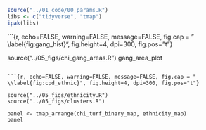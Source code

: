 ```r

source("../01_code/00_params.R")
libs <- c("tidyverse", "tmap")
ipak(libs)

```

```{r, echo=FALSE, warning=FALSE, message=FALSE, fig.cap = " \\label{fig:gang_hist}", fig.height=4, dpi=300, fig.pos="t"}

source("../05_figs/chi_gang_areas.R")
gang_area_plot

```

```{r, echo=FALSE, warning=FALSE, message=FALSE, fig.cap = " \\label{fig:cpd_ethnic}", fig.height=4, dpi=300, fig.pos="t"}

source("../05_figs/ethnicity.R")
source("../05_figs/clusters.R")

panel <- tmap_arrange(chi_turf_binary_map, ethnicity_map)
panel

```